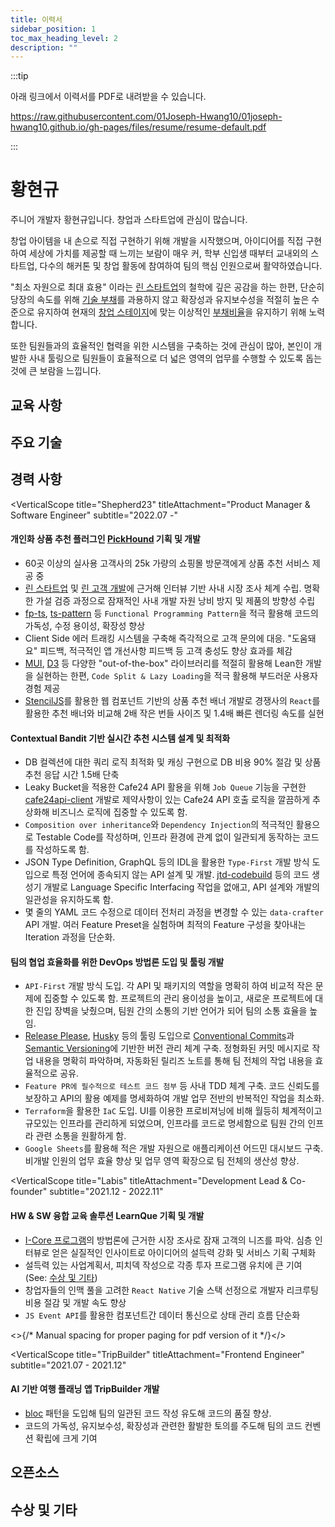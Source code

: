 ```yaml
---
title: 이력서
sidebar_position: 1
toc_max_heading_level: 2
description: ""
---
```






:::tip

아래 링크에서 이력서를 PDF로 내려받을 수 있습니다.

https://raw.githubusercontent.com/01Joseph-Hwang10/01joseph-hwang10.github.io/gh-pages/files/resume/resume-default.pdf

:::

# 황현규

<Overview />

<section className="introduction" markdown="1">

주니어 개발자 황현규입니다. 창업과 스타트업에 관심이 많습니다.

창업 아이템을 내 손으로 직접 구현하기 위해 개발을 시작했으며, 
아이디어를 직접 구현하여 세상에 가치를 제공할 때 느끼는 보람이 매우 커,
학부 신입생 때부터 교내외의 스타트업, 다수의 해커톤 및 창업 활동에
참여하여 팀의 핵심 인원으로써 활약하였습니다.

"최소 자원으로 최대 효용" 이라는 
[린 스타트업](https://m.yes24.com/Goods/Detail/7921251)의 철학에 깊은
공감을 하는 한편, 단순히 당장의 속도를 위해 
[기술 부채](https://ko.wikipedia.org/wiki/%EA%B8%B0%EC%88%A0_%EB%B6%80%EC%B1%84)를 
과용하지 않고 확장성과 유지보수성을 적절히 높은 수준으로 유지하여
현재의 [창업 스테이지](https://www.svb.com/startup-insights/startup-growth/what-are-the-three-stages-of-a-startup/)에 맞는 이상적인 
[부채비율](https://m.itooza.com/view.php?ud=2011052716424933678)을 
유지하기 위해 노력합니다.

또한 팀원들과의 효율적인 협력을 위한 시스템을 구축하는 것에 관심이 많아, 본인이 
개발한 사내 툴링으로 팀원들이 효율적으로 더 넓은 영역의 업무를 수행할 수 있도록 돕는 것에 큰 보람을 느낍니다.

</section>

## 교육 사항

<Education />

## 주요 기술

<TechStacks />

## 경력 사항

<VerticalScope 
  title="Shepherd23" 
  titleAttachment="Product Manager & Software Engineer" 
  subtitle="2022.07 -"
>

#### 개인화 상품 추천 플러그인 [PickHound](https://store.cafe24.com/kr/apps/17367) 기획 및 개발

- 60곳 이상의 실사용 고객사의 25k 가량의 쇼핑몰 방문객에게 상품 추천 서비스 제공 중
- [린 스타트업](https://m.yes24.com/Goods/Detail/7921251) 및 [린 고객 개발](https://m.yes24.com/Goods/Detail/17638366)에 근거해 인터뷰 기반 사내 시장 조사 체계 수립. 명확한 가설 검증 과정으로 잠재적인 사내 개발 자원 낭비 방지 및 제품의 방향성 수립
- [fp-ts](https://gcanti.github.io/fp-ts/), [ts-pattern](https://github.com/gvergnaud/ts-pattern/) 등 `Functional Programming Pattern`을 적극 활용해 코드의 가독성, 수정 용이성, 확장성 향상
- Client Side 에러 트래킹 시스템을 구축해 즉각적으로 고객 문의에 대응. "도움돼요" 피드백, 적극적인 앱 개선사항 피드백 등 고객 충성도 향상 효과를 체감
- [MUI](https://mui.com/), [D3](https://d3js.org/) 등 다양한 "out-of-the-box" 라이브러리를 적절히 활용해 Lean한 개발을 실현하는 한편, `Code Split & Lazy Loading`을 적극 활용해 부드러운 사용자 경험 제공
- [StencilJS](https://stenciljs.com/)를 활용한 웹 컴포넌트 기반의 상품 추천 배너 개발로 경쟁사의 `React`를 활용한 추천 배너와 비교해 2배 작은 번들 사이즈 및 1.4배 빠른 렌더링 속도를 실현

#### Contextual Bandit 기반 실시간 추천 시스템 설계 및 최적화

- DB 컬렉션에 대한 쿼리 로직 최적화 및 캐싱 구현으로 DB 비용 90% 절감 및 상품 추천 응답 시간 1.5배 단축
- Leaky Bucket을 적용한 Cafe24 API 활용을 위해 `Job Queue` 기능을 구현한 [cafe24api-client](https://github.com/shepherd231/cafe24api-client) 개발로 제약사항이 있는 Cafe24 API 호출 로직을 깔끔하게 추상화해 비즈니스 로직에 집중할 수 있도록 함.
- `Composition over inheritance`와 `Dependency Injection`의 적극적인 활용으로 Testable Code를 작성하며, 인프라 환경에 관계 없이 일관되게 동작하는 코드를 작성하도록 함.
- JSON Type Definition, GraphQL 등의 IDL을 활용한 `Type-First` 개발 방식 도입으로 특정 언어에 종속되지 않는 API 설계 및 개발. [jtd-codebuild](https://github.com/01Joseph-Hwang10/jtd-codebuild) 등의 코드 생성기 개발로 Language Specific Interfacing 작업을 없애고, API 설계와 개발의 일관성을 유지하도록 함.
- 몇 줄의 YAML 코드 수정으로 데이터 전처리 과정을 변경할 수 있는 `data-crafter` API 개발. 여러 Feature Preset을 실험하며 최적의 Feature 구성을 찾아내는 Iteration 과정을 단순화.

#### 팀의 협업 효율화를 위한 DevOps 방법론 도입 및 툴링 개발

- `API-First` 개발 방식 도입. 각 API 및 패키지의 역할을 명확히 하여 비교적 작은 문제에 집중할 수 있도록 함. 프로젝트의 관리 용이성을 높이고, 새로운 프로젝트에 대한 진입 장벽을 낮췄으며, 팀원 간의 소통의 기반 언어가 되어 팀의 소통 효율을 높임.
- [Release Please](https://github.com/googleapis/release-please), [Husky](https://typicode.github.io/husky/) 등의 툴링 도입으로 [Conventional Commits](https://www.conventionalcommits.org/en/v1.0.0/)과 [Semantic Versioning](https://semver.org/)에 기반한 버전 관리 체계 구축. 정형화된 커밋 메시지로 작업 내용을 명확히 파악하며, 자동화된 릴리즈 노트를 통해 팀 전체의 작업 내용을 효율적으로 공유.
- `Feature PR에 필수적으로 테스트 코드 첨부` 등 사내 TDD 체계 구축. 코드 신뢰도를 보장하고 API의 활용 예제를 명세화하여 개발 업무 전반의 반복적인 작업을 최소화.
- `Terraform`을 활용한 `IaC` 도입. UI를 이용한 프로비져닝에 비해 월등히 체계적이고 규모있는 인프라를 관리하게 되었으며, 인프라를 코드로 명세함으로 팀원 간의 인프라 관련 소통을 원활하게 함.
- `Google Sheets`를 활용해 적은 개발 자원으로 애플리케이션 어드민 대시보드 구축. 비개발 인원의 업무 효율 향상 및 업무 영역 확장으로 팀 전체의 생산성 향상.

</VerticalScope>

<VerticalScope 
  title="Labis" 
  titleAttachment="Development Lead & Co-founder" 
  subtitle="2021.12 - 2022.11"
>

#### HW & SW 융합 교육 솔루션 LearnQue 기획 및 개발

- [I-Core 프로그램](https://icorps.or.kr/doc/business1.php)의 방법론에 근거한 시장 조사로 잠재 고객의 니즈를 파악. 심층 인터뷰로 얻은 실질적인 인사이트로 아이디어의 설득력 강화 및 서비스 기획 구체화
- 설득력 있는 사업계획서, 피치덱 작성으로 각종 투자 프로그램 유치에 큰 기여 (See: [수상 및 기타](#수상-및-기타))
- 창업자들의 인맥 풀을 고려한 `React Native` 기술 스택 선정으로 개발자 리크루팅 비용 절감 및 개발 속도 향상
- `JS Event API`를 활용한 컴포넌트간 데이터 통신으로 상태 관리 흐름 단순화


</VerticalScope>

<>{/* Manual spacing for proper paging for pdf version of it */}</>

<div id="hr-on-career" />

<VerticalScope 
  title="TripBuilder" 
  titleAttachment="Frontend Engineer" 
  subtitle="2021.07 - 2021.12"
>

#### AI 기반 여행 플래닝 앱 TripBuilder 개발

- [bloc](https://bloclibrary.dev/) 패턴을 도입해 팀의 일관된 코드 작성 유도해 코드의 품질 향상.
- 코드의 가독성, 유지보수성, 확장성과 관련한 활발한 토의를 주도해 팀의 코드 컨벤션 확립에 크게 기여

</VerticalScope>

## 오픈소스

<QueryClientProvider client={queryClient}>
  <OpenSourceList
    repoToInclude={
      new Set(["jtd-codebuild", "static-webpage-with-auth", "cafe24api-client"])
    }
  />
</QueryClientProvider>

## 수상 및 기타

<Achievements />
